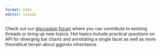 ```yaml
---
format: html
editor: visual
---
```


Check out our [discussion forum](https://github.com/teunbrand/ggplot-extension-club/discussions) where you can contribute to existing threads or bring up new topics. Hot topics include practical questions on API for  diverging bar charts and annotating a single facet as well as more theoretical terrain about ggproto inheritance.  
